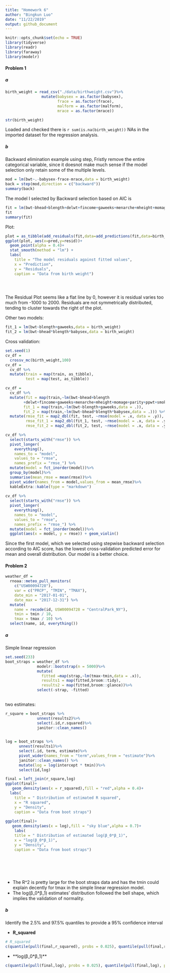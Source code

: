 ```yaml
---
title: "Homework 6"
author: "Bingkun Luo"
date: "11/22/2019"
output: github_document
---
```


```r
knitr::opts_chunk$set(echo = TRUE)
library(tidyverse)
library(readr)
library(faraway)
library(modelr)

```

#### Problem 1
##### a

```r
birth_weight = read_csv("./data/birthweight.csv")%>%
                mutate(babysex = as.factor(babysex),
                       frace = as.factor(frace),
                       malform = as.factor(malform),
                       mrace = as.factor(mrace))

str(birth_weight)
```

Loaded and checked there is `r sum(is.na(birth_weight))` NAs in the imported dataset for the regression analysis.

##### b
Backward elimination example using step, 
Fristly remove the entire categorical variable, since it doesnot make much sense if the model selection only retain some of the  multiple levels.
```r
mod = lm(bwt~.-babysex-frace-mrace,data = birth_weight)
back = step(mod,direction = c("backward")) 
summary(back)
```


The model I selected by Backward selection based on AIC is 

```r
fit = lm(bwt~bhead+blength+delwt+fincome+gaweeks+menarche+mheight+momage+parity+ppwt+smoken,data = birth_weight)
fit
summary(fit)
```



Plot:

```r

plot = as_tibble(add_residuals(fit,data=add_predictions(fit,data=birth_weight)))
ggplot(plot, aes(x=pred,y=resid))+
  geom_point(alpha = 0.4)+
  stat_smooth(method = "lm") +
  labs(
    title = "The model residuals against fitted values",
    x = "Prediction",
    y = "Residuals",
    caption = "Data from birth weight")
                  

  

```


The Residual Plot seems like a flat line by 0, however it is residual varies too much from -1000 to 2000. Residuals are not symmetrically distributed, tending to cluster towards the right of the plot.


Other two models:

```r
fit_1 = lm(bwt~blength+gaweeks,data = birth_weight)
fit_2 = lm(bwt~bhead*blength*babysex,data = birth_weight)

```

Cross validation:

```r

set.seed(1)
cv_df = 
  crossv_mc(birth_weight,100) 
cv_df =
  cv_df %>% 
  mutate(train = map(train, as_tibble),
         test = map(test, as_tibble))
```


```r
cv_df = 
  cv_df %>% 
  mutate(fit = map(train,~lm(bwt~bhead+blength 
        +delwt+fincome+gaweeks+menarche+mheight+momage+parity+ppwt+smoken,data = .)),
        fit_1 = map(train,~lm(bwt~blength+gaweeks,data = .)),
        fit_2 = map(train,~lm(bwt~bhead*blength*babysex,data = .))) %>% 
  mutate(rmse_fit = map2_dbl(fit, test, ~rmse(model = .x, data = .y)),
         rmse_fit_1 = map2_dbl(fit_1, test, ~rmse(model = .x, data = .y)),
         rmse_fit_2 = map2_dbl(fit_2, test, ~rmse(model = .x, data = .y)))
```



```r
cv_df %>% 
  select(starts_with("rmse")) %>% 
  pivot_longer(
    everything(),
    names_to = "model", 
    values_to = "rmse",
    names_prefix = "rmse_") %>% 
  mutate(model = fct_inorder(model))%>%
  group_by(model)%>%
  summarise(mean_rmse = mean(rmse))%>%
  pivot_wider(names_from = model,values_from = mean_rmse)%>%
  kableExtra::kable(type = "markdown")
  
cv_df %>% 
  select(starts_with("rmse")) %>% 
  pivot_longer(
    everything(),
    names_to = "model", 
    values_to = "rmse",
    names_prefix = "rmse_") %>% 
  mutate(model = fct_inorder(model))%>%
  ggplot(aes(x = model, y = rmse)) + geom_violin()
```


Since the first model, which we selected using stepwise backward selection according to AIC score, has the lowest cross-validation predicted error for mean and overall distribution. Our model is a better choice.

#### Problem 2
```r
weather_df = 
  rnoaa::meteo_pull_monitors(
    c("USW00094728"),
    var = c("PRCP", "TMIN", "TMAX"), 
    date_min = "2017-01-01",
    date_max = "2017-12-31") %>%
  mutate(
    name = recode(id, USW00094728 = "CentralPark_NY"),
    tmin = tmin / 10,
    tmax = tmax / 10) %>%
  select(name, id, everything())
```

##### a

Simple linear regression

```r

set.seed(233)
boot_straps = weather_df %>% 
              modelr::bootstrap(n = 5000)%>%
              mutate(
                fitted =map(strap,~lm(tmax~tmin,data = .x)),
                results1 = map(fitted,broom::tidy),
                results2 = map(fitted,broom::glance))%>%
              select(-strap, -fitted)
 
```

two estimates:

```r
 
r_square = boot_straps %>%
              unnest(results2)%>%
              select(.id,r.squared)%>%
              janitor::clean_names()

             
log = boot_straps %>%
      unnest(results1)%>%
      select(.id, term, estimate)%>%
      pivot_wider(names_from = "term",values_from = "estimate")%>% 
      janitor::clean_names() %>% 
      mutate(log = log(intercept * tmin))%>%
      select(id,log)

final = left_join(r_square,log)
ggplot(final)+
   geom_density(aes(x = r_squared),fill = "red",alpha = 0.4)+
  labs(
    title = " Distribution of estimated R squared",
    x = "R squared",
    y = "Density",
    caption = "Data from boot straps")
  
ggplot(final)+
   geom_density(aes(x = log),fill = "sky blue",alpha = 0.7)+
    labs(
    title = " Distribution of estimated log(β_0*β_1)",
    x = "log(β_0*β_1)",
    y = "Density",
    caption = "Data from boot straps")
                  
  


              
```

* The R^2 is pretty large for the boot straps data and has the tmin could explain decently for tmax in the simple linear regression model.  
* The log(β_0*β_1) estimates' distribution followed the bell shape, which implies the validation of normality.



##### b

Identify the 2.5% and 97.5% quantiles to provide a 95% confidence interval

* **R_squared**
```r
# R_squared
c(quantile(pull(final,r_squared), probs = 0.025), quantile(pull(final,r_squared), probs = 0.975))
```

* **log(β_0*β_1)**
```r
c(quantile(pull(final,log), probs = 0.025), quantile(pull(final,log), probs = 0.975))
```










